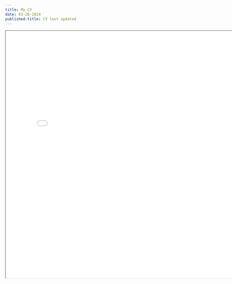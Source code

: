 ```yaml
---
title: My CV
date: 03-26-2024
published-title: CV last updated
---
```



<iframe
 width = "800"
 height = "800"
 src = "CV_Nicholas.pdf">
</iframe>